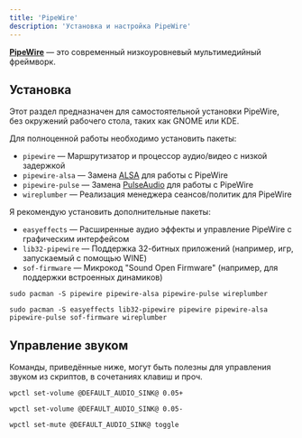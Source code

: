 ```yaml
---
title: 'PipeWire'
description: 'Установка и настройка PipeWire'
---
```


[**PipeWire**](https://pipewire.org/) &mdash; это современный низкоуровневый
мультимедийный фреймворк.

## Установка

Этот раздел предназначен для самостоятельной установки PipeWire, без окружений
рабочего стола, таких как GNOME или KDE.

Для полноценной работы необходимо установить пакеты:

-   `pipewire` &mdash; Маршрутизатор и процессор аудио/видео с низкой задержкой
-   `pipewire-alsa` &mdash; Замена [ALSA](https://wiki.archlinux.org/title/Advanced_Linux_Sound_Architecture) для работы с PipeWire
-   `pipewire-pulse` &mdash; Замена
    [PulseAudio](<https://wiki.archlinux.org/title/PulseAudio_(Русский)>) для
    работы с PipeWire
-   `wireplumber` &mdash; Реализация менеджера сеансов/политик для PipeWire

Я рекомендую установить дополнительные пакеты:

-   `easyeffects` &mdash; Расширенные аудио эффекты и управление PipeWire с
    графическим интерфейсом
-   `lib32-pipewire` &mdash; Поддержка 32-битных приложений (например, игр,
    запускаемый с помощью WINE)
-   `sof-firmware` &mdash; Микрокод "Sound Open Firmware" (например, для
    поддержки встроенных динамиков)

```shell title="Минимальная установка"
sudo pacman -S pipewire pipewire-alsa pipewire-pulse wireplumber
```

```shell title="Расширенная установка"
sudo pacman -S easyeffects lib32-pipewire pipewire pipewire-alsa pipewire-pulse sof-firmware wireplumber
```

## Управление звуком

Команды, приведённые ниже, могут быть полезны для управления звуком из
скриптов, в сочетаниях клавиш и проч.

```shell title="Увеличить громкость"
wpctl set-volume @DEFAULT_AUDIO_SINK@ 0.05+
```

```shell title="Уменьшить громкость"
wpctl set-volume @DEFAULT_AUDIO_SINK@ 0.05-
```

```shell title="Переключить звук (mute/unmute)"
wpctl set-mute @DEFAULT_AUDIO_SINK@ toggle
```
